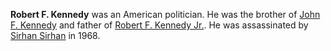 {{ExternalRedirect}}

'''Robert F. Kennedy''' was an American politician. He was the brother of [[John F. Kennedy]] and father of [[Robert F. Kennedy Jr.]]. He was assassinated by [[Sirhan Sirhan]] in 1968.
